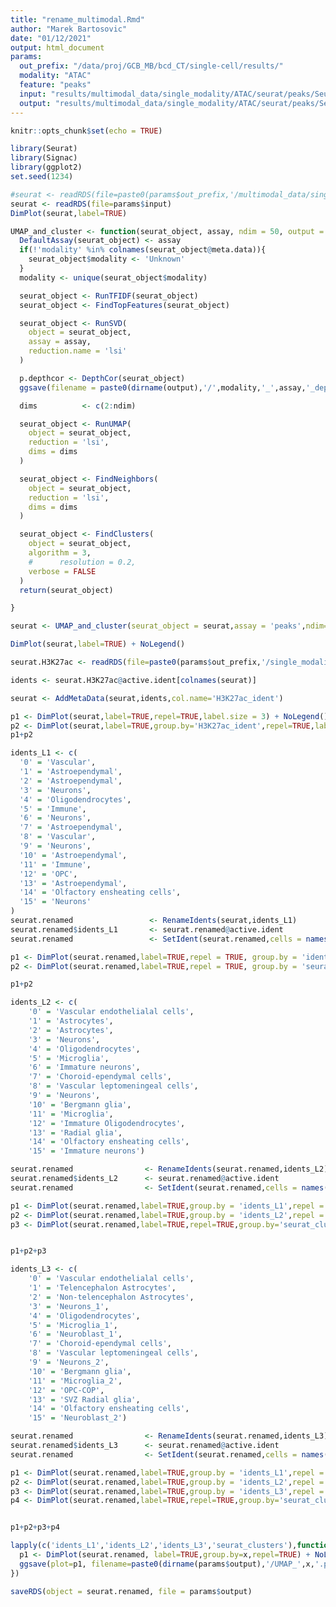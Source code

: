 ```yaml
---
title: "rename_multimodal.Rmd"
author: "Marek Bartosovic"
date: "01/12/2021"
output: html_document
params:
  out_prefix: "/data/proj/GCB_MB/bcd_CT/single-cell/results/"
  modality: "ATAC"
  feature: "peaks"
  input: "results/multimodal_data/single_modality/ATAC/seurat/peaks/Seurat_object_clustered.Rds"
  output: "results/multimodal_data/single_modality/ATAC/seurat/peaks/Seurat_object_clustered_renamed.Rds"
---
```


```r
knitr::opts_chunk$set(echo = TRUE)
```


```r
library(Seurat)
library(Signac)
library(ggplot2)
set.seed(1234)
```

```r
#seurat <- readRDS(file=paste0(params$out_prefix,'/multimodal_data/single_modality/',params$modality,'/seurat/',params$feature,'/Seurat_object_clustered.Rds'))
seurat <- readRDS(file=params$input)
DimPlot(seurat,label=TRUE)
```

```r

UMAP_and_cluster <- function(seurat_object, assay, ndim = 50, output = 'seurat_object.Rds', resolution = 0.8){
  DefaultAssay(seurat_object) <- assay
  if(!'modality' %in% colnames(seurat_object@meta.data)){
    seurat_object$modality <- 'Unknown'
  }
  modality <- unique(seurat_object$modality)

  seurat_object <- RunTFIDF(seurat_object)
  seurat_object <- FindTopFeatures(seurat_object)

  seurat_object <- RunSVD(
    object = seurat_object,
    assay = assay,
    reduction.name = 'lsi'
  )

  p.depthcor <- DepthCor(seurat_object)
  ggsave(filename = paste0(dirname(output),'/',modality,'_',assay,'_depthcor.png'),width=4,height=4)

  dims          <- c(2:ndim)

  seurat_object <- RunUMAP(
    object = seurat_object,
    reduction = 'lsi',
    dims = dims
  )

  seurat_object <- FindNeighbors(
    object = seurat_object,
    reduction = 'lsi',
    dims = dims
  )

  seurat_object <- FindClusters(
    object = seurat_object,
    algorithm = 3,
    #      resolution = 0.2,
    verbose = FALSE
  )
  return(seurat_object)

}

seurat <- UMAP_and_cluster(seurat_object = seurat,assay = 'peaks',ndim=25)

DimPlot(seurat,label=TRUE) + NoLegend()
```


```r
seurat.H3K27ac <- readRDS(file=paste0(params$out_prefix,'/single_modality/','H3K27ac','/seurat/',params$feature,'/Seurat_object_clustered_renamed.Rds'))

idents <- seurat.H3K27ac@active.ident[colnames(seurat)]

seurat <- AddMetaData(seurat,idents,col.name='H3K27ac_ident')

p1 <- DimPlot(seurat,label=TRUE,repel=TRUE,label.size = 3) + NoLegend()
p2 <- DimPlot(seurat,label=TRUE,group.by='H3K27ac_ident',repel=TRUE,label.size = 3) + NoLegend()
p1+p2
```



```r
idents_L1 <- c(
  '0' = 'Vascular',
  '1' = 'Astroependymal',
  '2' = 'Astroependymal',
  '3' = 'Neurons',
  '4' = 'Oligodendrocytes',
  '5' = 'Immune',
  '6' = 'Neurons',
  '7' = 'Astroependymal',
  '8' = 'Vascular',
  '9' = 'Neurons',
  '10' = 'Astroependymal',
  '11' = 'Immune',
  '12' = 'OPC',
  '13' = 'Astroependymal',
  '14' = 'Olfactory ensheating cells',
  '15' = 'Neurons'
)
seurat.renamed                 <- RenameIdents(seurat,idents_L1)
seurat.renamed$idents_L1       <- seurat.renamed@active.ident
seurat.renamed                 <- SetIdent(seurat.renamed,cells = names(seurat.renamed$seurat_clusters), value = seurat.renamed$seurat_clusters)

p1 <- DimPlot(seurat.renamed,label=TRUE,repel = TRUE, group.by = 'idents_L1') + NoLegend()
p2 <- DimPlot(seurat.renamed,label=TRUE,repel = TRUE, group.by = 'seurat_clusters') + NoLegend()

p1+p2
```


```r
idents_L2 <- c(
    '0' = 'Vascular endothelialal cells',
    '1' = 'Astrocytes',
    '2' = 'Astrocytes',
    '3' = 'Neurons',
    '4' = 'Oligodendrocytes',
    '5' = 'Microglia',
    '6' = 'Immature neurons',
    '7' = 'Choroid-ependymal cells',
    '8' = 'Vascular leptomeningeal cells',
    '9' = 'Neurons',
    '10' = 'Bergmann glia',
    '11' = 'Microglia',
    '12' = 'Immature Oligodendrocytes',
    '13' = 'Radial glia',
    '14' = 'Olfactory ensheating cells',
    '15' = 'Immature neurons')

seurat.renamed                <- RenameIdents(seurat.renamed,idents_L2)
seurat.renamed$idents_L2      <- seurat.renamed@active.ident
seurat.renamed                <- SetIdent(seurat.renamed,cells = names(seurat.renamed$seurat_clusters), value = seurat.renamed$seurat_clusters)

p1 <- DimPlot(seurat.renamed,label=TRUE,group.by = 'idents_L1',repel = TRUE) + NoLegend()
p2 <- DimPlot(seurat.renamed,label=TRUE,group.by = 'idents_L2',repel = TRUE) + NoLegend()
p3 <- DimPlot(seurat.renamed,label=TRUE,repel=TRUE,group.by='seurat_clusters',label.size = 2.5) + NoLegend()


p1+p2+p3
```

```r
idents_L3 <- c(
    '0' = 'Vascular endothelialal cells',
    '1' = 'Telencephalon Astrocytes',
    '2' = 'Non-telencephalon Astrocytes',
    '3' = 'Neurons_1',
    '4' = 'Oligodendrocytes',
    '5' = 'Microglia_1',
    '6' = 'Neuroblast_1',
    '7' = 'Choroid-ependymal cells',
    '8' = 'Vascular leptomeningeal cells',
    '9' = 'Neurons_2',
    '10' = 'Bergmann glia',
    '11' = 'Microglia_2',
    '12' = 'OPC-COP',
    '13' = 'SVZ Radial glia',
    '14' = 'Olfactory ensheating cells',
    '15' = 'Neuroblast_2')

seurat.renamed                <- RenameIdents(seurat.renamed,idents_L3)
seurat.renamed$idents_L3      <- seurat.renamed@active.ident
seurat.renamed                <- SetIdent(seurat.renamed,cells = names(seurat.renamed$seurat_clusters), value = seurat.renamed$seurat_clusters)

p1 <- DimPlot(seurat.renamed,label=TRUE,group.by = 'idents_L1',repel = TRUE) + NoLegend()
p2 <- DimPlot(seurat.renamed,label=TRUE,group.by = 'idents_L2',repel = TRUE) + NoLegend()
p3 <- DimPlot(seurat.renamed,label=TRUE,group.by = 'idents_L3',repel = TRUE) + NoLegend()
p4 <- DimPlot(seurat.renamed,label=TRUE,repel=TRUE,group.by='seurat_clusters',label.size = 2.5) + NoLegend()


p1+p2+p3+p4
```


```r
lapply(c('idents_L1','idents_L2','idents_L3','seurat_clusters'),function(x){
  p1 <- DimPlot(seurat.renamed, label=TRUE,group.by=x,repel=TRUE) + NoLegend()
  ggsave(plot=p1, filename=paste0(dirname(params$output),'/UMAP_',x,'.png'),width=12,height=12)
})
```


```r
saveRDS(object = seurat.renamed, file = params$output)
```


